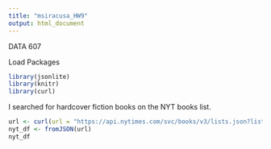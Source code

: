 ```yaml
---
title: "msiracusa_HW9"
output: html_document
---
```

DATA 607

Load Packages
``` r
library(jsonlite)
library(knitr)
library(curl)
```
I searched for hardcover fiction books on the NYT books list.
```r
url <- curl(url = "https://api.nytimes.com/svc/books/v3/lists.json?list-name=hardcover-fiction&api-key=iVhtPRPmz4DRzhywxFicIrAeuGMRYQo9")
nyt_df <- fromJSON(url)
nyt_df
```
